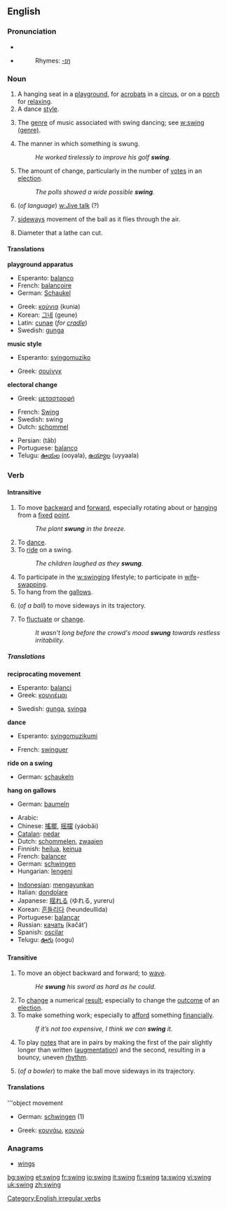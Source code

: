 {{wikipedia}}
==English==

===Pronunciation===
*{{IPA|/'swɪŋ/}}
*{{audio|en-us-swing.ogg|Audio (US)}}
*:Rhymes: [[Rhymes:English:-ɪŋ|-ɪŋ]]

===Noun===
{{en-noun}} 

# A hanging seat in a [[playground]], for [[acrobats]] in a [[circus]], or on a [[porch]] for [[relax]]ing.
# A dance [[style]].
# {{music}} The [[genre]] of music associated with swing dancing; see [[w:swing (genre)]].
# The manner in which something is swung.
#:''He worked tirelessly to improve his golf '''swing'''.''
# The amount of change, particularly in the number of [[vote]]s in an [[election]].
#:''The polls showed a wide possible '''swing'''.''
#(''of language'') [[w:Jive talk]] (?)
#{{cricket}} [[sideways]] movement of the ball as it flies through the air.
#Diameter that a lathe can cut.

====Translations====
'''playground apparatus'''
{{top}}
*Esperanto: [[balanco]]
*French: [[balançoire]] {{f}}
*German: [[Schaukel]]
{{mid}}
*Greek: [[κούνια]] (kunia) {{f}}
*Korean: [[그네]] (geune)
*Latin: [[cunae]] (''for [[cradle]]'') 
*Swedish: [[gunga]]
{{bottom}}

'''music style'''
{{top}}
*Esperanto: [[svingomuziko]]
{{mid}}
*Greek: [[σουίνγκ]] {{n}}
{{bottom}}

'''electoral change'''
{{top}}
*Greek: [[μεταστροφή]] {{f}}
{{mid}}

{{bottom}}

{{rfc-trans}}
{{top}}
*French: [[Swing]] {{m}}
*Swedish: swing
*Dutch: [[schommel]] {{m}}
{{mid}}
*Persian: {{FAchar|[[تاب]]}} (tâb)
*Portuguese: [[balanço]]
*Telugu: [[ఊయల]] (ooyala), [[ఉయ్యాల]] (uyyaala)
{{bottom}}

===Verb===
[[Category:English irregular verbs]]
{{en-verb|swings|swinging|swung}}

====Intransitive====
# To move [[backward]] and [[forward]], especially rotating about or [[hang]]ing from a [[fixed]] [[point]].
#:''The plant '''swung''' in the breeze.''
# To [[dance]].
# To [[ride]] on a swing.
#:''The children laughed as they '''swung'''.''
# To participate in the [[w:swinging]] lifestyle; to participate in [[wife]]-[[swapping]].
# To hang from the [[gallows]].
#{{cricket}} (''of a ball'') to move sideways in its trajectory.
# To [[fluctuate]] or [[change]]. 
#:''It wasn't long before the crowd's mood '''swung''' towards restless irritability.''

=====Translations=====
'''reciprocating movement'''
{{top}}
*Esperanto: [[balanci]]
*Greek: [[κουνιέμαι]]
{{mid}}
*Swedish: [[gunga]], [[svinga]]
{{bottom}}

'''dance'''
{{top}}
*Esperanto: [[svingomuzikumi]]
{{mid}}
*French: [[swinguer]]
{{bottom}}

'''ride on a swing'''
{{top}}
*German: [[schaukeln]]
{{mid}}

{{bottom}}

'''hang on gallows'''
{{top}}
*German: [[baumeln]]
{{mid}}

{{bottom}}

{{rfc-trans}}
{{top}}
*Arabic: {{ARchar|[[تأرجح]]}} {{Unicode|(ta’árjaħa)}}
*Chinese: [[搖擺]], [[摇摆]] (yáobǎi)
*[[Catalan]]: [[nedar]]
*Dutch: [[schommelen]], [[zwaaien]]
*Finnish: [[heilua]], [[keinua]]
*French: [[balancer]]
*German: [[schwingen]]
*Hungarian: [[lengeni]]
{{mid}}
*[[Indonesian]]: [[ayun|mengayunkan]]
*Italian: [[dondolare]]
*Japanese: [[揺れる]] (ゆれる, yureru)
*Korean: [[흔들리다]] (heundeullida)
*Portuguese: [[balançar]]
*Russian: [[качать]] (kačát’)
*Spanish: [[oscilar]]
*Telugu: [[ఊగు]] (oogu)
{{bottom}}

====Transitive====
# To move an object backward and forward; to [[wave]].
#:''He '''swung''' his sword as hard as he could.''
# To [[change]] a numerical [[result]]; especially to change the [[outcome]] of an [[election]].
# To make something work; especially to [[afford]] something [[financially]].
#:''If it’s not too expensive, I think we can '''swing''' it.''
#{{music}} To play [[notes]] that are in pairs by making the first of the pair slightly longer than written ([[augment]]ation) and the second, resulting in a bouncy, uneven [[rhythm]].
#{{cricket}} (''of a bowler'') to make the ball move sideways in its trajectory.

====Translations====
'''object movement
{{top}}
*German: [[schwingen]] (1)
{{mid}}
*Greek: [[κουνάω]], [[κουνώ]]
{{bottom}}

===Anagrams===
*[[wings]]

[[bg:swing]]
[[et:swing]]
[[fr:swing]]
[[io:swing]]
[[it:swing]]
[[fi:swing]]
[[ta:swing]]
[[vi:swing]]
[[uk:swing]]
[[zh:swing]]